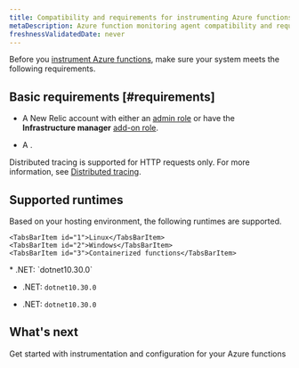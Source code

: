 ```yaml
---
title: Compatibility and requirements for instrumenting Azure functions 
metaDescription: Azure function monitoring agent compatibility and requirements.
freshnessValidatedDate: never
---
```


Before you [instrument Azure functions](/docs/serverless-function-monitoring/aws-lambda-monitoring/instrument-lambda-function/configure-serverless-aws-monitoring), make sure your system meets the following requirements.

## Basic requirements [#requirements]


* A New Relic account with either an [admin role](/docs/accounts/original-accounts-billing/original-users-roles/users-roles-original-user-model/#roles) or have the **Infrastructure manager** [add-on role](/docs/accounts/original-accounts-billing/original-users-roles/users-roles-original-user-model#add-on).

* A <InlinePopover type="userKey" />.


<Callout variant="note">

Distributed tracing is supported for HTTP requests only. For more information, see [Distributed tracing](/docs/apm/distributed-tracing/distributed-tracing-ui/understand-distributed-tracing).

</Callout>





## Supported runtimes

Based on your hosting environment, the following runtimes are supported.

<Tabs>
  <TabsBar>

    <TabsBarItem id="1">Linux</TabsBarItem>
    <TabsBarItem id="2">Windows</TabsBarItem>
    <TabsBarItem id="3">Containerized functions</TabsBarItem>

  </TabsBar>
  <TabsPages>
  

<TabsPageItem id="1">
* .NET: `dotnet10.30.0`

</TabsPageItem>


<TabsPageItem id="2">

* .NET: `dotnet10.30.0` 

</TabsPageItem>

<TabsPageItem id="3">

* .NET: `dotnet10.30.0`
</TabsPageItem>

</TabsPages>

</Tabs>

## What's next

<DocTiles>
  <DocTile title="Install and configure Lambda monitoring" path="/docs/serverless-function-monitoring/azure-function-monitoring/install-serverless-azure-monitoring" >Get started with instrumentation and configuration for your Azure functions</DocTile>
  
</DocTiles>




